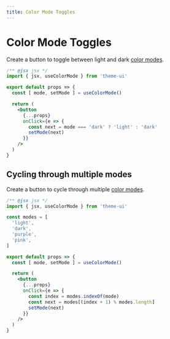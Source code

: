 ```yaml
---
title: Color Mode Toggles
---
```


# Color Mode Toggles

Create a button to toggle between light and dark [color modes](/color-modes).

```jsx
/** @jsx jsx */
import { jsx, useColorMode } from 'theme-ui'

export default props => {
  const [ mode, setMode ] = useColorMode()

  return (
    <button
      {...props}
      onClick={e => {
        const next = mode === 'dark' ? 'light' : 'dark'
        setMode(next)
      }}
    />
  )
}
```

## Cycling through multiple modes

Create a button to cycle through multiple [color modes](/color-modes).

```jsx
/** @jsx jsx */
import { jsx, useColorMode } from 'theme-ui'

const modes = [
  'light',
  'dark',
  'purple',
  'pink',
]

export default props => {
  const [ mode, setMode ] = useColorMode()

  return (
    <button
      {...props}
      onClick={e => {
        const index = modes.indexOf(mode)
        const next = modes[(index + 1) % modes.length]
        setMode(next)
      }}
    />
  )
}
```

